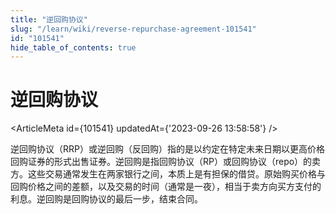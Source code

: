 ```yaml
---
title: "逆回购协议"
slug: "/learn/wiki/reverse-repurchase-agreement-101541"
id: "101541"
hide_table_of_contents: true
---
```



# 逆回购协议

<ArticleMeta id={101541} updatedAt={'2023-09-26 13:58:58'} />
<div className='border-solid border-b border-t-0 my-4 border-[var(--ifm-color-gray-300)]' />

逆回购协议（RRP）或逆回购（反回购）指的是以约定在特定未来日期以更高价格回购证券的形式出售证券。逆回购是指回购协议（RP）或回购协议（repo）的卖方。这些交易通常发生在两家银行之间，本质上是有担保的借贷。原始购买价格与回购价格之间的差额，以及交易的时间（通常是一夜），相当于卖方向买方支付的利息。逆回购是回购协议的最后一步，结束合同。
